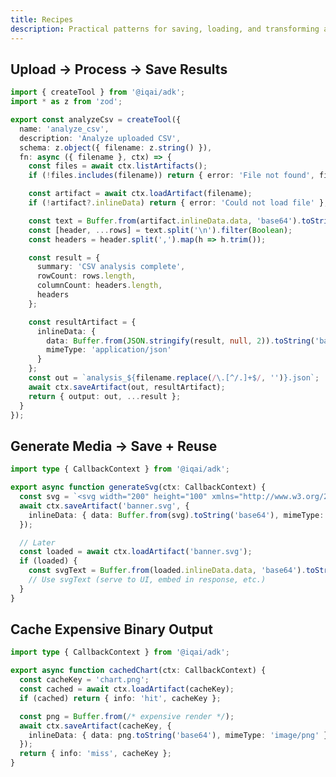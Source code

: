 ```yaml
---
title: Recipes
description: Practical patterns for saving, loading, and transforming artifacts
---
```


## Upload → Process → Save Results

```typescript
import { createTool } from '@iqai/adk';
import * as z from 'zod';

export const analyzeCsv = createTool({
  name: 'analyze_csv',
  description: 'Analyze uploaded CSV',
  schema: z.object({ filename: z.string() }),
  fn: async ({ filename }, ctx) => {
    const files = await ctx.listArtifacts();
    if (!files.includes(filename)) return { error: 'File not found', files };

    const artifact = await ctx.loadArtifact(filename);
    if (!artifact?.inlineData) return { error: 'Could not load file' };

    const text = Buffer.from(artifact.inlineData.data, 'base64').toString('utf-8');
    const [header, ...rows] = text.split('\n').filter(Boolean);
    const headers = header.split(',').map(h => h.trim());

    const result = {
      summary: 'CSV analysis complete',
      rowCount: rows.length,
      columnCount: headers.length,
      headers
    };

    const resultArtifact = {
      inlineData: {
        data: Buffer.from(JSON.stringify(result, null, 2)).toString('base64'),
        mimeType: 'application/json'
      }
    };
    const out = `analysis_${filename.replace(/\.[^/.]+$/, '')}.json`;
    await ctx.saveArtifact(out, resultArtifact);
    return { output: out, ...result };
  }
});
```

## Generate Media → Save + Reuse

```typescript
import type { CallbackContext } from '@iqai/adk';

export async function generateSvg(ctx: CallbackContext) {
  const svg = `<svg width="200" height="100" xmlns="http://www.w3.org/2000/svg"><rect width="200" height="100" fill="black"/></svg>`;
  await ctx.saveArtifact('banner.svg', {
    inlineData: { data: Buffer.from(svg).toString('base64'), mimeType: 'image/svg+xml' }
  });

  // Later
  const loaded = await ctx.loadArtifact('banner.svg');
  if (loaded) {
    const svgText = Buffer.from(loaded.inlineData.data, 'base64').toString('utf-8');
    // Use svgText (serve to UI, embed in response, etc.)
  }
}
```

## Cache Expensive Binary Output

```typescript
import type { CallbackContext } from '@iqai/adk';

export async function cachedChart(ctx: CallbackContext) {
  const cacheKey = 'chart.png';
  const cached = await ctx.loadArtifact(cacheKey);
  if (cached) return { info: 'hit', cacheKey };

  const png = Buffer.from(/* expensive render */);
  await ctx.saveArtifact(cacheKey, {
    inlineData: { data: png.toString('base64'), mimeType: 'image/png' }
  });
  return { info: 'miss', cacheKey };
}
```


